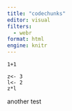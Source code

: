 ```yaml
---
title: "codechunks"
editor: visual
filters: 
  - webr
format: html
engine: knitr
---
```


```webr-r

1+1

```

```webr-r
z<- 3
l<- 2
z*l
```

another test
